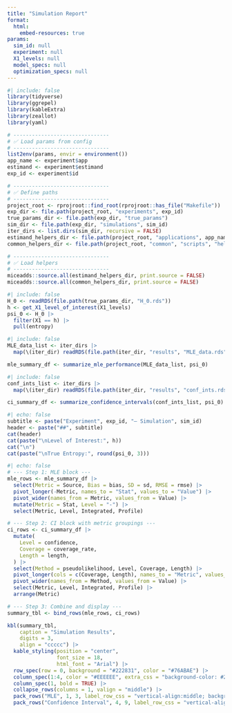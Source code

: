 ```yaml
---
title: "Simulation Report"
format: 
  html:
    embed-resources: true
params:
  sim_id: null
  experiment: null
  X1_levels: null
  model_specs: null
  optimization_specs: null
---
```


```r
#| include: false
library(tidyverse)
library(ggrepel)
library(kableExtra)
library(zeallot)
library(yaml)

# -------------------------------
# ✅ Load params from config
# -------------------------------
list2env(params, envir = environment())
app_name <- experiment$app
estimand <- experiment$estimand
exp_id <- experiment$id

# -------------------------------
# ✅ Define paths
# -------------------------------
project_root <- rprojroot::find_root(rprojroot::has_file("Makefile"))
exp_dir <- file.path(project_root, "experiments", exp_id)
true_params_dir <- file.path(exp_dir, "true_params")
sim_dir <- file.path(exp_dir, "simulations", sim_id)
iter_dirs <- list.dirs(sim_dir, recursive = FALSE)
estimand_helpers_dir <- file.path(project_root, "applications", app_name, estimand, "scripts", "helpers")
common_helpers_dir <- file.path(project_root, "common", "scripts", "helpers")

# -------------------------------
# ✅ Load helpers
# -------------------------------
miceadds::source.all(estimand_helpers_dir, print.source = FALSE)
miceadds::source.all(common_helpers_dir, print.source = FALSE)
```

```r
#| include: false
H_0 <- readRDS(file.path(true_params_dir, "H_0.rds"))
h <- get_X1_level_of_interest(X1_levels)
psi_0 <- H_0 |>
  filter(X1 == h) |>
  pull(entropy)
```

```r
#| include: false
MLE_data_list <- iter_dirs |>
  map(\(iter_dir) readRDS(file.path(iter_dir, "results", "MLE_data.rds")))

mle_summary_df <- summarize_mle_performance(MLE_data_list, psi_0)
```

```r
#| include: false
conf_ints_list <- iter_dirs |>
  map(\(iter_dir) readRDS(file.path(iter_dir, "results", "conf_ints.rds")))

ci_summary_df <- summarize_confidence_intervals(conf_ints_list, psi_0)
```

```r
#| echo: false
subtitle <- paste("Experiment", exp_id, "— Simulation", sim_id)
header <- paste("##", subtitle)
cat(header)
cat(paste("\nLevel of Interest:", h))
cat("\n")
cat(paste("\nTrue Entropy:", round(psi_0, 3)))
```

```r
#| echo: false
# --- Step 1: MLE block ---
mle_rows <- mle_summary_df |>
  select(Metric = Source, Bias = bias, SD = sd, RMSE = rmse) |>
  pivot_longer(-Metric, names_to = "Stat", values_to = "Value") |>
  pivot_wider(names_from = Metric, values_from = Value) |>
  mutate(Metric = Stat, Level = "-") |>
  select(Metric, Level, Integrated, Profile)

# --- Step 2: CI block with metric groupings ---
ci_rows <- ci_summary_df |>
  mutate(
    Level = confidence,
    Coverage = coverage_rate,
    Length = length,
  ) |>
  select(Method = pseudolikelihood, Level, Coverage, Length) |>
  pivot_longer(cols = c(Coverage, Length), names_to = "Metric", values_to = "Value") |>
  pivot_wider(names_from = Method, values_from = Value) |>
  select(Metric, Level, Integrated, Profile) |> 
  arrange(Metric)

# --- Step 3: Combine and display ---
summary_tbl <- bind_rows(mle_rows, ci_rows) 

kbl(summary_tbl, 
    caption = "Simulation Results",
    digits = 3, 
    align = "ccccc") |>
  kable_styling(position = "center",
                font_size = 18,
                html_font = "Arial") |> 
  row_spec(row = 0, background = "#222831", color = "#76ABAE") |> 
  column_spec(1:4, color = "#EEEEEE", extra_css = "background-color: #222831; vertical-align:middle;") |> 
  column_spec(1, bold = TRUE) |> 
  collapse_rows(columns = 1, valign = "middle") |> 
  pack_rows("MLE", 1, 3, label_row_css = "vertical-align:middle; background-color: #31363F; color: #76ABAE;", indent = FALSE) |>
  pack_rows("Confidence Interval", 4, 9, label_row_css = "vertical-align:middle; background-color: #31363F; color: #76ABAE;", indent = FALSE)
```








